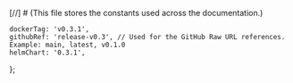 [//]  # (This file stores the constants used across the documentation.)

    dockerTag: 'v0.3.1',
    githubRef: 'release-v0.3', // Used for the GitHub Raw URL references. Example: main, latest, v0.1.0
    helmChart: '0.3.1',
};
